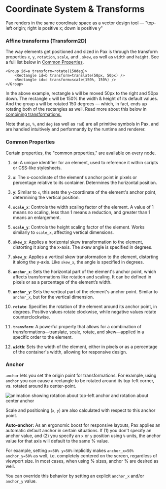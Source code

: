# Coordinate System & Transforms

[//]: # (9732c66d1335615593249a6e623479a8:start)

Pax renders in the same coordinate space as a vector design tool — "top-left origin; right is positive x; down is positive y"


### Affine transforms (Transform2D)

The way elements get positioned and sized in Pax is through the transform properties `x`, `y`, `rotation`, `scale`, and , `skew`, as well as `width` and `height`.  See a full list below in [Common Properties](#common-properties).

```pax
<Group id=a transform=rotate(150deg)>
    <Rectangle id=b transform=translate(50px, 50px) />
    <Rectangle id=c transform=scale(150%, 150%) />
</Group>
```

In the above example, rectangle `b` will be moved 50px to the right and 50px down.  The rectangle `c` will be 150% the width & height of its default values.  And the group `a` will be rotated 150 degrees — which, in fact, ends up rotating both of the rectangles as well.  Read more about this below in [combining transformations.](#combining-transformations)

Note that `px`, `%`, and `deg` (as well as `rad`) are all primitive symbols in Pax, and are handled intuitively and performantly by the runtime and renderer.


### Common Properties

Certain properties, the "common properties," are available on every node.  

1. **`id`**: A unique identifier for an element, used to reference it within scripts or CSS-like stylesheets.

2. **`x`**: The x-coordinate of the element's anchor point in pixels or percentage relative to its container. Determines the horizontal position.

3. **`y`**: Similar to `x`, this sets the y-coordinate of the element's anchor point, determining the vertical position.

4. **`scale_x`**: Controls the width scaling factor of the element. A value of 1 means no scaling, less than 1 means a reduction, and greater than 1 means an enlargement.

5. **`scale_y`**: Controls the height scaling factor of the element. Works similarly to `scale_x`, affecting vertical dimensions.

6. **`skew_x`**: Applies a horizontal skew transformation to the element, distorting it along the x-axis. The skew angle is specified in degrees.

7. **`skew_y`**: Applies a vertical skew transformation to the element, distorting it along the y-axis. Like `skew_x`, the angle is specified in degrees.

8. **`anchor_x`**: Sets the horizontal part of the element's anchor point, which affects transformations like rotation and scaling. It can be defined in pixels or as a percentage of the element’s width.

9. **`anchor_y`**: Sets the vertical part of the element's anchor point. Similar to `anchor_x`, but for the vertical dimension.

10. **`rotate`**: Specifies the rotation of the element around its anchor point, in degrees. Positive values rotate clockwise, while negative values rotate counterclockwise.

11. **`transform`**: A powerful property that allows for a combination of transformations—translate, scale, rotate, and skew—applied in a specific order to the element.

12. **`width`**: Sets the width of the element, either in pixels or as a percentage of the container's width, allowing for responsive design.


### Anchor

`anchor` lets you set the origin point for transformations.  For example, using `anchor` you can cause a rectangle to be rotated around its top-left corner, vs. rotated around its center-point.  

<img src="/images/origin-of-rotation.gif" alt="animation showing rotation about top-left anchor and rotation about center anchor" />

Scale and positioning (`x`, `y`) are also calculated with respect to this anchor point.

**Auto-anchor:** As an ergonomic boost for responsive layouts, Pax applies an automatic default anchor in certain situations.  If (1) you don't specify an anchor value, and (2) you specify an `x` or `y` position using `%` units, the anchor value for that axis will default to the same % value.  

For example, setting `x=50% y=50%` implicitly makes `anchor_x=50% anchor_y=50%` as well, i.e. completely centered on the screen, regardless of viewport size. In most cases, when using % sizes, anchor % are desired as well.  

You can override this behavior by setting an explicit `anchor_x` and/or `anchor_y` value.






